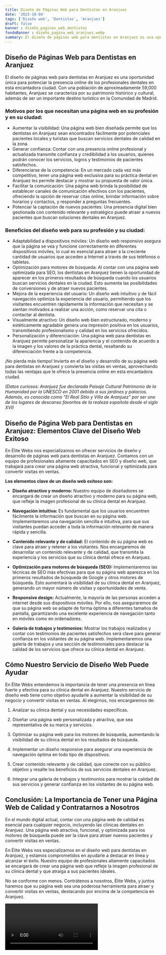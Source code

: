 ```yaml
---
title: Diseño de Páginas Web para Dentistas en Aranjuez
date: '2023-10-04'
tags: ['Diseño web', 'Dentistas', 'Aranjuez']
draft: false
banner : diseño_paginas_web_dentistas
fondoBanner : diseño_pagina_web_aranjuez.webp
summary: El diseño de páginas web para dentistas en Aranjuez es una oportunidad única para potenciar la presencia online de los profesionales dentales en esta encantadora ciudad. Con una población de aproximadamente 59,000 habitantes, Aranjuez se caracteriza por su patrimonio histórico y cultural, además de ser un importante destino turístico en la Comunidad de Madrid.
---
```


## Diseño de Páginas Web para Dentistas en Aranjuez

El diseño de páginas web para dentistas en Aranjuez es una oportunidad única para potenciar la presencia online de los profesionales dentales en esta encantadora ciudad. Con una población de aproximadamente 59,000 habitantes, Aranjuez se caracteriza por su patrimonio histórico y cultural, además de ser un importante destino turístico en la Comunidad de Madrid.

### Motivos por los que necesitan una página web en su profesión y en su ciudad:
- Aumentar la visibilidad: Una página web bien diseñada permite que los dentistas en Aranjuez sean encontrados fácilmente por potenciales pacientes locales y turistas que buscan servicios dentales de calidad en la zona.
- Generar confianza: Contar con una presencia online profesional y actualizada transmite confianza y credibilidad a los usuarios, quienes podrán conocer los servicios, logros y testimonios de pacientes satisfechos.
- Diferenciarse de la competencia: En un mercado cada vez más competitivo, tener una página web exclusiva para su práctica dental en Aranjuez les permite destacar y mostrar su propuesta de valor única.
- Facilitar la comunicación: Una página web brinda la posibilidad de establecer canales de comunicación efectivos con los pacientes, ofreciendo la opción de reservar citas online, brindar información sobre horarios y contactos, y responder a preguntas frecuentes.
- Potenciar la captación de nuevos pacientes: Una presencia digital bien gestionada con contenido relevante y estratégico puede atraer a nuevos pacientes que buscan soluciones dentales en Aranjuez.

### Beneficios del diseño web para su profesión y su ciudad:
- Adaptabilidad a dispositivos móviles: Un diseño web responsivo asegura que la página se vea y funcione correctamente en diferentes dispositivos móviles, lo cual es esencial para atraer a la creciente cantidad de usuarios que acceden a Internet a través de sus teléfonos o tabletas.
- Optimización para motores de búsqueda: Al contar con una página web optimizada para SEO, los dentistas en Aranjuez tienen la oportunidad de aparecer en los primeros resultados de búsqueda cuando los usuarios buscan servicios dentales en la ciudad. Esto aumenta las posibilidades de conversiones y de atraer nuevos pacientes.
- Mejora de la experiencia del usuario: Un diseño web intuitivo y de fácil navegación optimiza la experiencia del usuario, permitiendo que los visitantes encuentren rápidamente la información que necesitan y se sientan motivados a realizar una acción, como reservar una cita o contactar al dentista.
- Visualmente atractivo: Un diseño web bien estructurado, moderno y estéticamente agradable genera una impresión positiva en los usuarios, transmitiendo profesionalismo y calidad en los servicios ofrecidos.
- Personalización y diferenciación: Una página web para dentistas en Aranjuez permite personalizar la apariencia y el contenido de acuerdo a la imagen y los valores de la práctica dental, resaltando su diferenciación frente a la competencia.

¡No pierda más tiempo! Invierta en el diseño y desarrollo de su página web para dentistas en Aranjuez y convierta las visitas en ventas, aprovechando todas las ventajas que le ofrece la presencia online en esta encantadora ciudad.

*(Datos curiosos: Aranjuez fue declarada Paisaje Cultural Patrimonio de la Humanidad por la UNESCO en 2001 debido a sus jardines y palacios. Además, es conocida como "El Real Sitio y Villa de Aranjuez" por ser uno de los lugares de descanso favoritos de la realeza española desde el siglo XVI)*

<GifSeo />

<Cta />

## Diseño de Página Web para Dentistas en Aranjuez: Elementos Clave del Diseño Web Exitoso

En Élite Webs nos especializamos en ofrecer servicios de diseño y desarrollo de páginas web para dentistas en Aranjuez. Contamos con un equipo de profesionales altamente capacitados en SEO y diseño web, que trabajará para crear una página web atractiva, funcional y optimizada para convertir visitas en ventas.

**Los elementos clave de un diseño web exitoso son:**

- **Diseño atractivo y moderno:** Nuestro equipo de diseñadores se encargará de crear un diseño atractivo y moderno para su página web, que refleje la imagen profesional de su clínica dental en Aranjuez.

- **Navegación intuitiva:** Es fundamental que los usuarios encuentren fácilmente la información que buscan en su página web. Implementaremos una navegación sencilla e intuitiva, para que sus visitantes puedan acceder a toda la información relevante de manera rápida y sencilla.

- **Contenido relevante y de calidad:** El contenido de su página web es clave para atraer y retener a los visitantes. Nos encargaremos de desarrollar un contenido relevante y de calidad, que transmita la experiencia y los servicios que su clínica dental ofrece en Aranjuez.

- **Optimización para motores de búsqueda (SEO):** Implementaremos las técnicas de SEO más efectivas para que su página web aparezca en los primeros resultados de búsqueda de Google y otros motores de búsqueda. Esto aumentará la visibilidad de su clínica dental en Aranjuez, generando un mayor número de visitas y oportunidades de venta.

- **Responsive design:** Actualmente, la mayoría de las personas acceden a internet desde sus dispositivos móviles. Por ello, nos aseguraremos de que su página web se adapte de forma óptima a diferentes tamaños de pantalla, garantizando una excelente experiencia de navegación tanto en móviles como en ordenadores.

- **Galería de trabajos y testimonios:** Mostrar los trabajos realizados y contar con testimonios de pacientes satisfechos será clave para generar confianza en los visitantes de su página web. Implementaremos una galería de trabajos y una sección de testimoniales para destacar la calidad de los servicios que ofrece su clínica dental en Aranjuez.

## Cómo Nuestro Servicio de Diseño Web Puede Ayudar

En Élite Webs entendemos la importancia de tener una presencia en línea fuerte y efectiva para su clínica dental en Aranjuez. Nuestro servicio de diseño web tiene como objetivo ayudarle a aumentar la visibilidad de su negocio y convertir visitas en ventas. Al elegirnos, nos encargaremos de:

1. Analizar su clínica dental y sus necesidades específicas.

2. Diseñar una página web personalizada y atractiva, que sea representativa de su marca y servicios.

3. Optimizar su página web para los motores de búsqueda, aumentando la visibilidad de su clínica dental en los resultados de búsqueda.

4. Implementar un diseño responsive para asegurar una experiencia de navegación óptima en todo tipo de dispositivos.

5. Crear contenido relevante y de calidad, que conecte con su público objetivo y resalte los beneficios de sus servicios dentales en Aranjuez.

6. Integrar una galería de trabajos y testimonios para mostrar la calidad de sus servicios y generar confianza en los visitantes de su página web.

## Conclusión: La Importancia de Tener una Página Web de Calidad y Contratarnos a Nosotros

En el mundo digital actual, contar con una página web de calidad es esencial para cualquier negocio, incluyendo las clínicas dentales en Aranjuez. Una página web atractiva, funcional, y optimizada para los motores de búsqueda puede ser la clave para atraer nuevos pacientes y convertir visitas en ventas.

En Élite Webs nos especializamos en el diseño web para dentistas en Aranjuez, y estamos comprometidos en ayudarle a destacar en línea y alcanzar el éxito. Nuestro equipo de profesionales altamente capacitados se encargará de crear una página web que refleje la imagen profesional de su clínica dental y que atraiga a sus pacientes ideales.

No se conforme con menos. Contrátenos a nosotros, Élite Webs, y juntos haremos que su página web sea una poderosa herramienta para atraer y convertir visitas en ventas, destacando por encima de la competencia en Aranjuez.

<Video />

<CtaBot job='Dentistas' city='Aranjuez'/>

<Gmaps query='Aranjuez+españa+maps' />